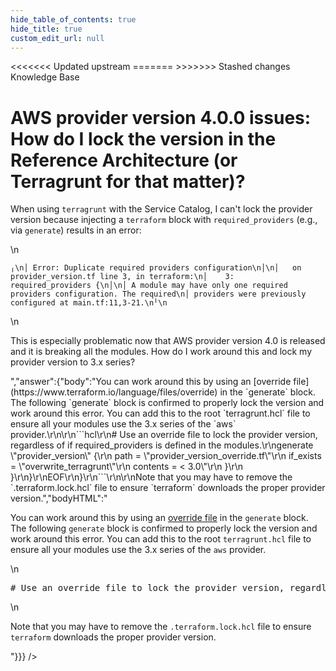 ```yaml
---
hide_table_of_contents: true
hide_title: true
custom_edit_url: null
---
```



<head>
<<<<<<< Updated upstream
  <link rel="canonical" href="https://github.com/tnn-tnn-tnn-tnn-tnn-gruntwork-io/knowledge-base/discussions/187" />
=======
  <link rel="canonical" href="https://github.com/tnn-gruntwork-io/knowledge-base/discussions/187" />
>>>>>>> Stashed changes
</head>

<CenterLayout>
<span className="searchCategory">Knowledge Base</span>
<h1>AWS provider version 4.0.0 issues: How do I lock the version in the Reference Architecture (or Terragrunt for that matter)?</h1>
<GitHub discussion={{"id":"D_kwDOF8slf84AOwjD","number":187,"author":{"login":"yorinasub17"},"title":"AWS provider version 4.0.0 issues: How do I lock the version in the Reference Architecture (or Terragrunt for that matter)?","body":"When using `terragrunt` with the Service Catalog, I can't lock the provider version because injecting a `terraform` block with `required_providers` (e.g., via `generate`) results in an error:\r\n\r\n```\r\n╷\r\n│ Error: Duplicate required providers configuration\r\n│\r\n│   on provider_version.tf line 3, in terraform:\r\n│    3:   required_providers {\r\n│\r\n│ A module may have only one required providers configuration. The required\r\n│ providers were previously configured at main.tf:11,3-21.\r\n╵\r\n```\r\n\r\nThis is especially problematic now that AWS provider version 4.0 is released and it is breaking all the modules. How do I work around this and lock my provider version to 3.x series?","bodyHTML":"<p dir=\"auto\">When using <code class=\"notranslate\">terragrunt</code> with the Service Catalog, I can't lock the provider version because injecting a <code class=\"notranslate\">terraform</code> block with <code class=\"notranslate\">required_providers</code> (e.g., via <code class=\"notranslate\">generate</code>) results in an error:</p>\n<div class=\"snippet-clipboard-content notranslate position-relative overflow-auto\" data-snippet-clipboard-copy-content=\"╷\n│ Error: Duplicate required providers configuration\n│\n│   on provider_version.tf line 3, in terraform:\n│    3:   required_providers {\n│\n│ A module may have only one required providers configuration. The required\n│ providers were previously configured at main.tf:11,3-21.\n╵\"><pre class=\"notranslate\"><code class=\"notranslate\">╷\n│ Error: Duplicate required providers configuration\n│\n│   on provider_version.tf line 3, in terraform:\n│    3:   required_providers {\n│\n│ A module may have only one required providers configuration. The required\n│ providers were previously configured at main.tf:11,3-21.\n╵\n</code></pre></div>\n<p dir=\"auto\">This is especially problematic now that AWS provider version 4.0 is released and it is breaking all the modules. How do I work around this and lock my provider version to 3.x series?</p>","answer":{"body":"You can work around this by using an [override file](https://www.terraform.io/language/files/override) in the `generate` block. The following `generate` block is confirmed to properly lock the version and work around this error. You can add this to the root `terragrunt.hcl` file to ensure all your modules use the 3.x series of the `aws` provider.\r\n\r\n```hcl\r\n# Use an override file to lock the provider version, regardless of if required_providers is defined in the modules.\r\ngenerate \"provider_version\" {\r\n  path      = \"provider_version_override.tf\"\r\n  if_exists = \"overwrite_terragrunt\"\r\n  contents  = <<EOF\r\nterraform {\r\n  required_providers {\r\n    aws = {\r\n      source  = \"hashicorp/aws\"\r\n      version = \"~> 3.0\"\r\n    }\r\n  }\r\n}\r\nEOF\r\n}\r\n```\r\n\r\nNote that you may have to remove the `.terraform.lock.hcl` file to ensure `terraform` downloads the proper provider version.","bodyHTML":"<p dir=\"auto\">You can work around this by using an <a href=\"https://www.terraform.io/language/files/override\" rel=\"nofollow\">override file</a> in the <code class=\"notranslate\">generate</code> block. The following <code class=\"notranslate\">generate</code> block is confirmed to properly lock the version and work around this error. You can add this to the root <code class=\"notranslate\">terragrunt.hcl</code> file to ensure all your modules use the 3.x series of the <code class=\"notranslate\">aws</code> provider.</p>\n<div class=\"highlight highlight-source-terraform notranslate position-relative overflow-auto\" dir=\"auto\" data-snippet-clipboard-copy-content=\"# Use an override file to lock the provider version, regardless of if required_providers is defined in the modules.\ngenerate &quot;provider_version&quot; {\n  path      = &quot;provider_version_override.tf&quot;\n  if_exists = &quot;overwrite_terragrunt&quot;\n  contents  = &lt;&lt;EOF\nterraform {\n  required_providers {\n    aws = {\n      source  = &quot;hashicorp/aws&quot;\n      version = &quot;~&gt; 3.0&quot;\n    }\n  }\n}\nEOF\n}\"><pre class=\"notranslate\"><span class=\"pl-c\"><span class=\"pl-c\">#</span> Use an override file to lock the provider version, regardless of if required_providers is defined in the modules.</span>\n<span class=\"pl-en\">generate</span> <span class=\"pl-s\"><span class=\"pl-pds\">\"</span>provider_version<span class=\"pl-pds\">\"</span></span> {\n  path      <span class=\"pl-k\">=</span> <span class=\"pl-s\"><span class=\"pl-pds\">\"</span>provider_version_override.tf<span class=\"pl-pds\">\"</span></span>\n  if_exists <span class=\"pl-k\">=</span> <span class=\"pl-s\"><span class=\"pl-pds\">\"</span>overwrite_terragrunt<span class=\"pl-pds\">\"</span></span>\n  contents  <span class=\"pl-k\">=</span> <span class=\"pl-s\"><span class=\"pl-k\">&lt;&lt;</span><span class=\"pl-k\">EOF</span></span>\n<span class=\"pl-s\">terraform {</span>\n<span class=\"pl-s\">  required_providers {</span>\n<span class=\"pl-s\">    aws = {</span>\n<span class=\"pl-s\">      source  = \"hashicorp/aws\"</span>\n<span class=\"pl-s\">      version = \"~&gt; 3.0\"</span>\n<span class=\"pl-s\">    }</span>\n<span class=\"pl-s\">  }</span>\n<span class=\"pl-s\">}</span>\n<span class=\"pl-s\"><span class=\"pl-k\">EOF</span></span>\n}</pre></div>\n<p dir=\"auto\">Note that you may have to remove the <code class=\"notranslate\">.terraform.lock.hcl</code> file to ensure <code class=\"notranslate\">terraform</code> downloads the proper provider version.</p>"}}} />

</CenterLayout>
  

<!-- ##DOCS-SOURCER-START
{
  "sourcePlugin": "github-discussions",
  "hash": "3d2210e81afaa4e5353cd2220a0fb11c"
}
##DOCS-SOURCER-END -->
